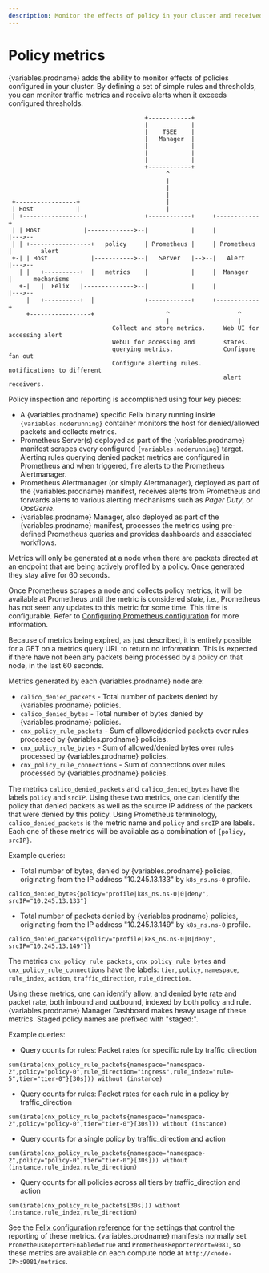```yaml
---
description: Monitor the effects of policy in your cluster and received alerts by defining rules and thresholds.
---
```



# Policy metrics

{variables.prodname} adds the ability to monitor effects of policies configured in your cluster.
By defining a set of simple rules and thresholds, you can monitor traffic metrics and receive
alerts when it exceeds configured thresholds.

```
                                      +------------+
                                      |            |
                                      |    TSEE    |
                                      |   Manager  |
                                      |            |
                                      |            |
                                      |            |
                                      +------------+
                                            ^
                                            |
                                            |
                                            |
 +-----------------+                        |
 | Host            |                        |
 | +-----------------+                +------------+     +------------+
 | | Host            |------------->--|            |     |            |--->--
 | | +-----------------+   policy     | Prometheus |     | Prometheus |        alert
 +-| | Host            |----------->--|   Server   |-->--|   Alert    |--->--
   | |   +----------+  |   metrics    |            |     |  Manager   |      mechanisms
   +-|   |  Felix   |-------------->--|            |     |            |--->--
     |   +----------+  |              +------------+     +------------+
     +-----------------+                    ^                   ^
                                            |                   |
                             Collect and store metrics.     Web UI for accessing alert
                             WebUI for accessing and        states.
                             querying metrics.              Configure fan out
                             Configure alerting rules.      notifications to different
                                                            alert receivers.
```

Policy inspection and reporting is accomplished using four key pieces:

- A {variables.prodname} specific Felix binary running inside `{variables.noderunning}` container
  monitors the host for denied/allowed packets and collects metrics.
- Prometheus Server(s) deployed as part of the {variables.prodname} manifest scrapes
  every configured `{variables.noderunning}` target. Alerting rules querying denied packet
  metrics are configured in Prometheus and when triggered, fire alerts to
  the Prometheus Alertmanager.
- Prometheus Alertmanager (or simply Alertmanager), deployed as part of
  the {variables.prodname} manifest, receives alerts from Prometheus and forwards
  alerts to various alerting mechanisms such as _Pager Duty_, or _OpsGenie_.
- {variables.prodname} Manager, also deployed as part of the {variables.prodname} manifest,
  processes the metrics using pre-defined Prometheus queries and provides dashboards and associated workflows.

Metrics will only be generated at a node when there are packets directed at an endpoint that are being actively profiled by a policy.
Once generated they stay alive for 60 seconds.

Once Prometheus scrapes a node and collects policy metrics, it will be
available at Prometheus until the metric is considered _stale_, i.e.,
Prometheus has not seen any updates to this metric for some time. This time is
configurable. Refer to
[Configuring Prometheus configuration](../prometheus/index.mdx)
for more information.

Because of metrics being expired, as just described, it is entirely possible
for a GET on a metrics query URL to return no information. This is expected
if there have not been any packets being processed by a policy on that node, in
the last 60 seconds.

Metrics generated by each {variables.prodname} node are:

- `calico_denied_packets` - Total number of packets denied by {variables.prodname} policies.
- `calico_denied_bytes` - Total number of bytes denied by {variables.prodname} policies.
- `cnx_policy_rule_packets` - Sum of allowed/denied packets over rules processed by
  {variables.prodname} policies.
- `cnx_policy_rule_bytes` - Sum of allowed/denied bytes over rules processed by
  {variables.prodname} policies.
- `cnx_policy_rule_connections` - Sum of connections over rules processed by {variables.prodname}
  policies.

The metrics `calico_denied_packets` and `calico_denied_bytes` have the labels `policy` and `srcIP`.
Using these two metrics, one can identify the policy that denied packets as well as
the source IP address of the packets that were denied by this policy. Using
Prometheus terminology, `calico_denied_packets` is the metric name and `policy`
and `srcIP` are labels. Each one of these metrics will be available as a
combination of `{policy, srcIP}`.

Example queries:

- Total number of bytes, denied by {variables.prodname} policies, originating from the IP address "10.245.13.133"
  by `k8s_ns.ns-0` profile.

```
calico_denied_bytes{policy="profile|k8s_ns.ns-0|0|deny", srcIP="10.245.13.133"}
```

- Total number of packets denied by {variables.prodname} policies, originating from the IP address "10.245.13.149"
  by `k8s_ns.ns-0` profile.

```
calico_denied_packets{policy="profile|k8s_ns.ns-0|0|deny", srcIP="10.245.13.149"}}
```

The metrics `cnx_policy_rule_packets`, `cnx_policy_rule_bytes` and `cnx_policy_rule_connections` have the
labels: `tier`, `policy`, `namespace`, `rule_index`, `action`, `traffic_direction`, `rule_direction`.

Using these metrics, one can identify allow, and denied byte rate and packet rate, both inbound and outbound, indexed by both policy and rule. {variables.prodname} Manager Dashboard makes heavy usage of these metrics.
Staged policy names are prefixed with "staged:".

Example queries:

- Query counts for rules: Packet rates for specific rule by traffic_direction

```
sum(irate(cnx_policy_rule_packets{namespace="namespace-2",policy="policy-0",rule_direction="ingress",rule_index="rule-5",tier="tier-0"}[30s])) without (instance)
```

- Query counts for rules: Packet rates for each rule in a policy by traffic_direction

```
sum(irate(cnx_policy_rule_packets{namespace="namespace-2",policy="policy-0",tier="tier-0"}[30s])) without (instance)
```

- Query counts for a single policy by traffic_direction and action

```
sum(irate(cnx_policy_rule_packets{namespace="namespace-2",policy="policy-0",tier="tier-0"}[30s])) without (instance,rule_index,rule_direction)
```

- Query counts for all policies across all tiers by traffic_direction and action

```
sum(irate(cnx_policy_rule_packets[30s])) without (instance,rule_index,rule_direction)
```

See the
[Felix configuration reference](../../../reference/component-resources/node/felix/configuration.mdx#calico-cloud-specific-configuration) for
the settings that control the reporting of these metrics. {variables.prodname} manifests
normally set `PrometheusReporterEnabled=true` and
`PrometheusReporterPort=9081`, so these metrics are available on each compute
node at `http://<node-IP>:9081/metrics`.
